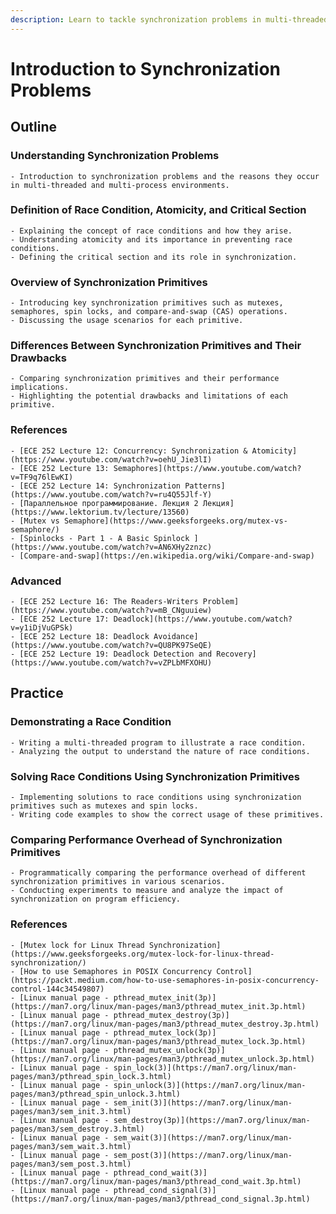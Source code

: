 ```yaml
---
description: Learn to tackle synchronization problems in multi-threaded environments. Understand race conditions, atomicity, and critical sections. Explore mutexes, semaphores, and spin locks. Practice solving race conditions and optimizing performance.
---
```


# Introduction to Synchronization Problems

## Outline
### Understanding Synchronization Problems
    - Introduction to synchronization problems and the reasons they occur in multi-threaded and multi-process environments.

### Definition of Race Condition, Atomicity, and Critical Section
    - Explaining the concept of race conditions and how they arise.
    - Understanding atomicity and its importance in preventing race conditions.
    - Defining the critical section and its role in synchronization.

### Overview of Synchronization Primitives
    - Introducing key synchronization primitives such as mutexes, semaphores, spin locks, and compare-and-swap (CAS) operations.
    - Discussing the usage scenarios for each primitive.

### Differences Between Synchronization Primitives and Their Drawbacks
    - Comparing synchronization primitives and their performance implications.
    - Highlighting the potential drawbacks and limitations of each primitive.

### References
    - [ECE 252 Lecture 12: Concurrency: Synchronization & Atomicity](https://www.youtube.com/watch?v=oehU_Jie3lI)
    - [ECE 252 Lecture 13: Semaphores](https://www.youtube.com/watch?v=TF9q76lEwKI)
    - [ECE 252 Lecture 14: Synchronization Patterns](https://www.youtube.com/watch?v=ru4Q55Jlf-Y)
    - [Параллельное программирование. Лекция 2 Лекция](https://www.lektorium.tv/lecture/13560)
    - [Mutex vs Semaphore](https://www.geeksforgeeks.org/mutex-vs-semaphore/)
    - [Spinlocks - Part 1 - A Basic Spinlock ](https://www.youtube.com/watch?v=AN6XHy2znzc)
    - [Compare-and-swap](https://en.wikipedia.org/wiki/Compare-and-swap)

### Advanced
    - [ECE 252 Lecture 16: The Readers-Writers Problem](https://www.youtube.com/watch?v=mB_CNguuiew)
    - [ECE 252 Lecture 17: Deadlock](https://www.youtube.com/watch?v=y1iDjVuGPSk)
    - [ECE 252 Lecture 18: Deadlock Avoidance](https://www.youtube.com/watch?v=QU8PK97SeQE)
    - [ECE 252 Lecture 19: Deadlock Detection and Recovery](https://www.youtube.com/watch?v=vZPLbMFXOHU)

## Practice
### Demonstrating a Race Condition
    - Writing a multi-threaded program to illustrate a race condition.
    - Analyzing the output to understand the nature of race conditions.

### Solving Race Conditions Using Synchronization Primitives
    - Implementing solutions to race conditions using synchronization primitives such as mutexes and spin locks.
    - Writing code examples to show the correct usage of these primitives.

### Comparing Performance Overhead of Synchronization Primitives
    - Programmatically comparing the performance overhead of different synchronization primitives in various scenarios.
    - Conducting experiments to measure and analyze the impact of synchronization on program efficiency.

### References
    - [Mutex lock for Linux Thread Synchronization](https://www.geeksforgeeks.org/mutex-lock-for-linux-thread-synchronization/)
    - [How to use Semaphores in POSIX Concurrency Control](https://packt.medium.com/how-to-use-semaphores-in-posix-concurrency-control-144c34549807)
    - [Linux manual page - pthread_mutex_init(3p)](https://man7.org/linux/man-pages/man3/pthread_mutex_init.3p.html)
    - [Linux manual page - pthread_mutex_destroy(3p)](https://man7.org/linux/man-pages/man3/pthread_mutex_destroy.3p.html)
    - [Linux manual page - pthread_mutex_lock(3p)](https://man7.org/linux/man-pages/man3/pthread_mutex_lock.3p.html)
    - [Linux manual page - pthread_mutex_unlock(3p)](https://man7.org/linux/man-pages/man3/pthread_mutex_unlock.3p.html)
    - [Linux manual page - spin_lock(3)](https://man7.org/linux/man-pages/man3/pthread_spin_lock.3.html)
    - [Linux manual page - spin_unlock(3)](https://man7.org/linux/man-pages/man3/pthread_spin_unlock.3.html)
    - [Linux manual page - sem_init(3)](https://man7.org/linux/man-pages/man3/sem_init.3.html)
    - [Linux manual page - sem_destroy(3p)](https://man7.org/linux/man-pages/man3/sem_destroy.3.html)
    - [Linux manual page - sem_wait(3)](https://man7.org/linux/man-pages/man3/sem_wait.3.html)
    - [Linux manual page - sem_post(3)](https://man7.org/linux/man-pages/man3/sem_post.3.html)
    - [Linux manual page - pthread_cond_wait(3)](https://man7.org/linux/man-pages/man3/pthread_cond_wait.3p.html)
    - [Linux manual page - pthread_cond_signal(3)](https://man7.org/linux/man-pages/man3/pthread_cond_signal.3p.html)
  